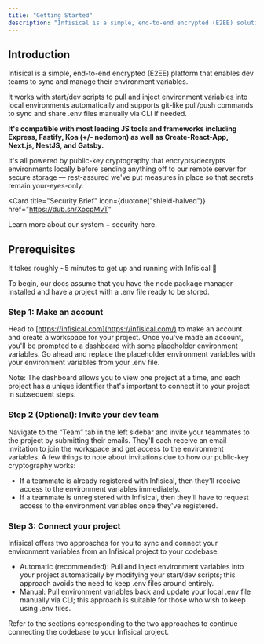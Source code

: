 ```yaml
---
title: "Getting Started"
description: "Infisical is a simple, end-to-end encrypted (E2EE) solution that enables teams to sync and manage their .env files in seconds."
---
```


## Introduction

Infisical is a simple, end-to-end encrypted (E2EE) platform that enables dev teams to sync and manage their environment variables.

It works with start/dev scripts to pull and inject environment variables into local environments automatically and supports git-like pull/push commands to sync and share .env files manually via CLI if needed.

**It's compatible with most leading JS tools and frameworks including Express, Fastify, Koa (+/- nodemon) as well as Create-React-App, Next.js, NestJS, and Gatsby.**

It's all powered by public-key cryptography that encrypts/decrypts environments locally before sending anything off to our remote server for secure storage — rest-assured we've put measures in place so that secrets remain your-eyes-only.

<Card
  title="Security Brief"
  icon={duotone("shield-halved")}
  href="https://dub.sh/XocpMvT"
>
  Learn more about our system + security here.
</Card>

## Prerequisites

It takes roughly ~5 minutes to get up and running with Infisical 👋

To begin, our docs assume that you have the node package manager installed and have a project with a .env file ready to be stored.

### Step 1: Make an account

Head to [https://infisical.com](https://infisical.com/) to make an account and create a workspace for your project. Once you've made an account, you'll be prompted to a dashboard with some placeholder environment variables. Go ahead and replace the placeholder environment variables with your environment variables from your .env file.

Note: The dashboard allows you to view one project at a time, and each project has a unique identifier that's important to connect it to your project in subsequent steps.

### Step 2 (Optional): Invite your dev team

Navigate to the “Team” tab in the left sidebar and invite your teammates to the project by submitting their emails. They'll each receive an email invitation to join the workspace and get access to the environment variables. A few things to note about invitations due to how our public-key cryptography works:

- If a teammate is already registered with Infisical, then they'll receive access to the environment variables immediately.
- If a teammate is unregistered with Infisical, then they'll have to request access to the environment variables once they've registered.

### Step 3: Connect your project

Infisical offers two approaches for you to sync and connect your environment variables from an Infisical project to your codebase:

- Automatic (recommended): Pull and inject environment variables into your project automatically by modifying your start/dev scripts; this approach avoids the need to keep .env files around entirely.
- Manual: Pull environment variables back and update your local .env file manually via CLI; this approach is suitable for those who wish to keep using .env files.

Refer to the sections corresponding to the two approaches to continue connecting the codebase to your Infisical project.

